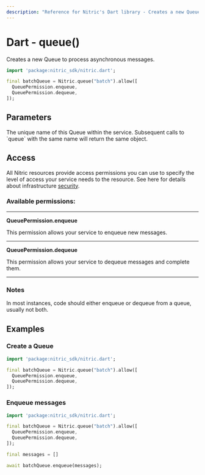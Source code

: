 ```yaml
---
description: "Reference for Nitric's Dart library - Creates a new Queue to process asynchronous messages."
---
```


# Dart - queue()

Creates a new Queue to process asynchronous messages.

```dart
import 'package:nitric_sdk/nitric.dart';

final batchQueue = Nitric.queue("batch").allow([
  QueuePermission.enqueue,
  QueuePermission.dequeue,
]);
```

## Parameters

<Properties>
  <Property name="name" required type="String">
    The unique name of this Queue within the service. Subsequent calls to
    `queue` with the same name will return the same object.
  </Property>
</Properties>

## Access

All Nitric resources provide access permissions you can use to specify the level of access your service needs to the resource. See here for details about infrastructure [security](/get-started/foundations/infrastructure/security).

### Available permissions:

---

**QueuePermission.enqueue**

This permission allows your service to enqueue new messages.

---

**QueuePermission.dequeue**

This permission allows your service to dequeue messages and complete them.

---

### Notes

In most instances, code should either enqueue or dequeue from a queue, usually not both.

## Examples

### Create a Queue

```dart
import 'package:nitric_sdk/nitric.dart';

final batchQueue = Nitric.queue("batch").allow([
  QueuePermission.enqueue,
  QueuePermission.dequeue,
]);
```

### Enqueue messages

```dart
import 'package:nitric_sdk/nitric.dart';

final batchQueue = Nitric.queue("batch").allow([
  QueuePermission.enqueue,
  QueuePermission.dequeue,
]);

final messages = []

await batchQueue.enqueue(messages);
```
